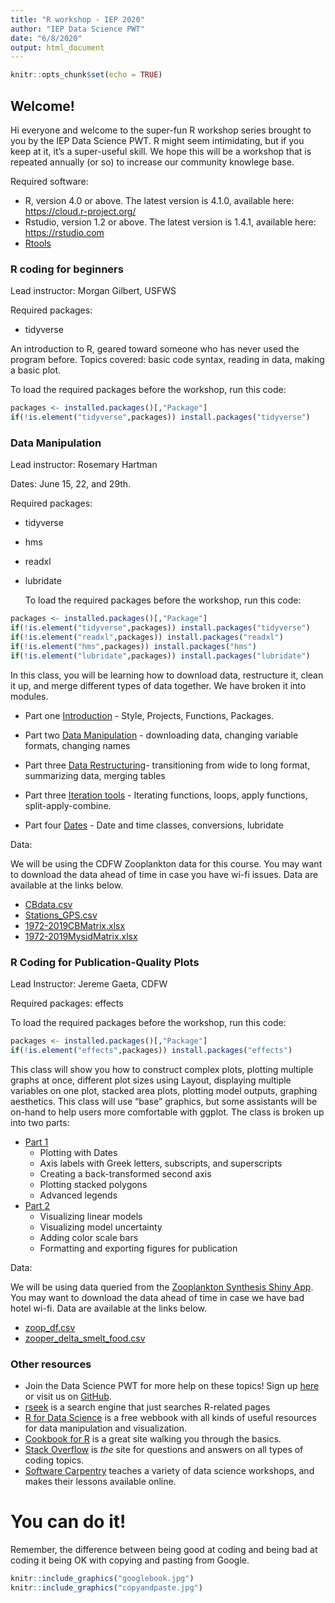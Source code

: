 ```yaml
---
title: "R workshop - IEP 2020"
author: "IEP Data Science PWT"
date: "6/8/2020"
output: html_document
---
```


```r
knitr::opts_chunk$set(echo = TRUE)
```

## Welcome!

Hi everyone and welcome to the super-fun R workshop series brought to you by the IEP Data Science PWT. R might seem intimidating, but if you keep at it, it's a super-useful skill. We hope this will be a workshop that is repeated annually (or so) to increase our community knowlege base.

Required software: 

* R, version 4.0 or above. The latest version is 4.1.0, available here: [https://cloud.r-project.org/](https://cloud.r-project.org/) 
* Rstudio, version 1.2 or above. The latest version is 1.4.1, available here: [https://rstudio.com](https://rstudio.com/products/rstudio/download/#download)  
* [Rtools](https://cran.r-project.org/bin/windows/Rtools/) 


### R coding for beginners

Lead instructor: Morgan Gilbert, USFWS

Required packages: 

* tidyverse

An introduction to R, geared toward someone who has never used the program before. Topics covered: basic code syntax, reading in data, making a basic plot. 


  To load the required packages before the workshop, run this code:
  
```r
packages <- installed.packages()[,"Package"]
if(!is.element("tidyverse",packages)) install.packages("tidyverse")

```



### Data Manipulation

Lead instructor: Rosemary Hartman

Dates: June 15, 22, and 29th. 

Required packages: 

* tidyverse
* hms
* readxl
* lubridate

  To load the required packages before the workshop, run this code:
  
```r
packages <- installed.packages()[,"Package"]
if(!is.element("tidyverse",packages)) install.packages("tidyverse")
if(!is.element("readxl",packages)) install.packages("readxl")
if(!is.element("hms",packages)) install.packages("hms")
if(!is.element("lubridate",packages)) install.packages("lubridate")

```


In this class, you will be learning how to download data, restructure it, clean it up, and merge different types of data together. We have broken it into modules.


* Part one [Introduction](IntrotoDataManip.html) - Style, Projects, Functions, Packages.

* Part two [Data Manipulation](data-mainpulation.html) - downloading data, changing variable formats, changing names

* Part three [Data Restructuring](dataset-restructuring.html)- transitioning from wide to long format, summarizing data, merging tables

* Part three [Iteration tools](applyfunctions.html) - Iterating functions, loops, apply functions, split-apply-combine.

* Part four [Dates](Date-manipulation.html) - Date and time classes, conversions, lubridate


Data:

We will be using the CDFW Zooplankton data for this course. You may want to download the data ahead of time in case you have wi-fi issues. Data are available at the links below.

* [CBdata.csv](https://github.com/InteragencyEcologicalProgram/RforIEPworkshop/raw/master/Data%20manipulation/CBdata.csv)
* [Stations_GPS.csv](https://github.com/InteragencyEcologicalProgram/RforIEPworkshop/raw/master/Data%20manipulation/Stations_GPS.csv)
* [1972-2019CBMatrix.xlsx](https://filelib.wildlife.ca.gov/Public/IEP_Zooplankton/1972-2019CBMatrix.xlsx)
* [1972-2019MysidMatrix.xlsx](https://filelib.wildlife.ca.gov/Public/IEP_Zooplankton/1972-2019MysidMatrix.xlsx)


### R Coding for Publication-Quality Plots

Lead Instructor: Jereme Gaeta, CDFW 

Required packages: effects

  To load the required packages before the workshop, run this code:
  
```r
packages <- installed.packages()[,"Package"]
if(!is.element("effects",packages)) install.packages("effects")


```


This class will show you how to construct complex plots, plotting multiple graphs at once, different plot sizes using Layout, displaying multiple variables on one plot, stacked area plots, plotting model outputs, graphing aesthetics. This class will use "base" graphics, but some assistants will be on-hand to help users more comfortable with ggplot. The class is broken up into two parts:

* [Part 1]() 
  + Plotting with Dates
  + Axis labels with Greek letters, subscripts, and superscripts
  + Creating a back-transformed second axis
  + Plotting stacked polygons
  + Advanced legends
* [Part 2]()
  + Visualizing linear models
  + Visualizing model uncertainty
  + Adding color scale bars
  + Formatting and exporting figures for publication


Data:

We will be using data queried from the [Zooplankton Synthesis Shiny App](https://deltascience.shinyapps.io/ZoopSynth/). You may want to download the data ahead of time in case we have bad hotel wi-fi. Data are available at the links below.

* [zoop_df.csv](https://github.com/InteragencyEcologicalProgram/RforIEPworkshop/raw/master/Plotting/zoop_df.csv)
* [zooper_delta_smelt_food.csv](https://github.com/InteragencyEcologicalProgram/RforIEPworkshop/raw/master/Plotting/zooper_delta_smelt_food.csv)

### Other resources

* Join the Data Science PWT for more help on these topics! Sign up [here](https://groups.google.com/forum/#!forum/bay-delta-datascience)
or visit us on [GitHub](https://github.com/InteragencyEcologicalProgram/DataScience).
* [rseek](rseek.org) is a search engine that just searches R-related pages
* [R for Data Science](https://r4ds.had.co.nz/index.html) is a free webbook with all kinds of useful resources for data manipulation and visualization.
* [Cookbook for R](http://www.cookbook-r.com/) is a great site walking you through the basics.
* [Stack Overflow](https://stackoverflow.com/) is *the* site for questions and answers on all types of coding topics.
* [Software Carpentry](https://software-carpentry.org/lessons/) teaches a variety of data science workshops, and makes their lessons available online.



# You can do it!

Remember, the difference between being good at coding and being bad at coding it being OK with copying and pasting from Google.

```r
knitr::include_graphics("googlebook.jpg")
knitr::include_graphics("copyandpaste.jpg")
```

